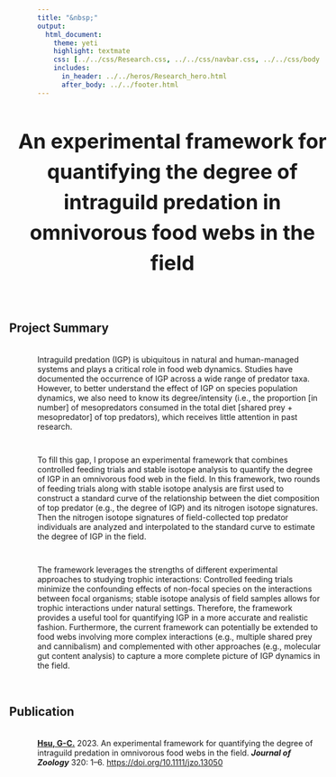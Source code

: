 ```yaml
---
title: "&nbsp;"
output:
  html_document:
    theme: yeti
    highlight: textmate
    css: [../../css/Research.css, ../../css/navbar.css, ../../css/body.css]
    includes:
      in_header: ../../heros/Research_hero.html
      after_body: ../../footer.html
---
```


<style>
h1 {text-align: center !important; 
   font-weight: bold !important; 
   font-size: 36px !important;
   line-height: 1.5em;}
   
h2 {font-weight: bold !important;} 
   
.External_link{
  border-radius: 5px;
  border: none;
  text-align: center;
  text-decoration: none;
  display: inline-block;
  width: 60px;
}

#project-summary {
 width: 115%; margin-left: -50px;
}

#publication {
 width: 115%; margin-left: -50px;
}

</style>

<div style="width: 115%; margin-left: -50px;">
# An experimental framework for quantifying the degree of intraguild predation in omnivorous food webs in the field
</div>

<br>

## Project Summary
<div style="height: 0.25em;"></div>

Intraguild predation (IGP) is ubiquitous in natural and human-managed systems and plays a critical role in food web dynamics. Studies have documented the occurrence of IGP across a wide range of predator taxa. However, to better understand the effect of IGP on species population dynamics, we also need to know its degree/intensity (i.e., the proportion [in number] of mesopredators consumed in the total diet [shared prey + mesopredator] of top predators), which receives little attention in past research.

<div style="height: 1em;"></div>

To fill this gap, I propose an experimental framework that combines controlled feeding trials and stable isotope analysis to quantify the degree of IGP in an omnivorous food web in the field. In this framework, two rounds of feeding trials along with stable isotope analysis are first used to construct a standard curve of the relationship between the diet composition of top predator (e.g., the degree of IGP) and its nitrogen isotope signatures. Then the nitrogen isotope signatures of field-collected top predator individuals are analyzed and interpolated to the standard curve to estimate the degree of IGP in the field. 

<div style="height: 1em;"></div>

The framework leverages the strengths of different experimental approaches to studying trophic interactions: Controlled feeding trials minimize the confounding effects of non-focal species on the interactions between focal organisms; stable isotope analysis of field samples allows for trophic interactions under natural settings. Therefore, the framework provides a useful tool for quantifying IGP in a more accurate and realistic fashion. Furthermore, the current framework can potentially be extended to food webs involving more complex interactions (e.g., multiple shared prey and cannibalism) and complemented with other approaches (e.g., molecular gut content analysis) to capture a more complete picture of IGP dynamics in the field.

<br>

## Publication
<div style="height: 0.25em;"></div>

<p><b><u>Hsu, G-C.</u></b> 2023. An experimental framework for quantifying the degree of intraguild predation in omnivorous food webs in the field. <i>**Journal of Zoology**</i> 320: 1–6.
<a href="https://doi.org/10.1111/jzo.13050" target="_blank"> https://doi.org/10.1111/jzo.13050</a></p>


